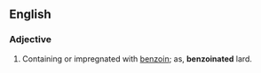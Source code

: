 ==English==

===Adjective===
{{en-adj}}

# {{context|medicine|lang=en}} Containing or impregnated with [[benzoin]]; as, '''benzoinated''' lard.
